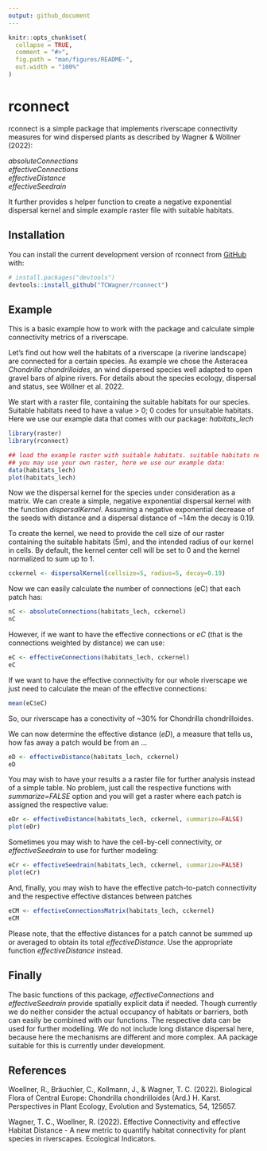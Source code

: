 ```yaml
---
output: github_document
---
```


<!-- README.md is generated from README.Rmd. Please edit that file -->

```r
knitr::opts_chunk$set(
  collapse = TRUE,
  comment = "#>",
  fig.path = "man/figures/README-",
  out.width = "100%"
)
```

# rconnect

<!-- badges: start -->
<!-- badges: end -->

rconnect is a simple package that implements riverscape connectivity measures for wind dispersed plants as 
described by Wagner & Wöllner (2022):

*absoluteConnections*  
*effectiveConnections*  
*effectiveDistance*  
*effectiveSeedrain*  

It further provides s helper function to create a negative exponential dispersal kernel and simple example raster file with suitable habitats.

## Installation

You can install the current development version of rconnect from [GitHub](https://github.com/) with:

``` r
# install.packages("devtools")
devtools::install_github("TCWagner/rconnect")
```

## Example

This is a basic example how to work with the package and calculate simple connectivity metrics of a riverscape.

Let's find out how well the habitats of a riverscape (a riverine landscape) are connected for a certain species. As example we chose the Asteracea *Chondrilla chondrilloides*,
an wind dispersed species well adapted to open gravel bars of alpine rivers. For details about the species ecology, dispersal and status, see Wöllner et al. 2022.

We start with a raster file, containing the suitable habitats for our species. Suitable habitats need to have a value > 0; 0 codes for unsuitable habitats. Here we use our example data that comes with our package: *habitats_lech*

```r
library(raster)
library(rconnect)

## load the example raster with suitable habitats. suitable habitats need to be coded with values > 0
## you may use your own raster, here we use our example data:
data(habitats_lech)
plot(habitats_lech)
```

Now we the dispersal kernel for the species under consideration as a matrix. We can create a simple, negative exponential dispersal kernel with the function *dispersalKernel*. 
Assuming a negative exponential decrease of the seeds with distance and a dispersal distance of ~14m the decay is 0.19. 

To create the kernel, we need to provide the cell size of our raster containing the suitable habitats (5m), and the intended radius of our kernel in cells. By default, the kernel center cell will be set to 0 and the kernel normalized to sum up to 1.

```r

cckernel <- dispersalKernel(cellsize=5, radius=5, decay=0.19)

```

Now we can easily calculate the number of connections (eC) that each patch has:

```r

nC <- absoluteConnections(habitats_lech, cckernel)
nC

```

However, if we want to have the effective connections or *eC* (that is the connections weighted by distance) we can use:

```r

eC <- effectiveConnections(habitats_lech, cckernel)
eC

```


If we want to have the effective connectivity for our whole riverscape we just need to calculate the mean of the effective connections:

```r

mean(eC$eC)

```
So, our riverscape has a conectivity of ~30% for Chondrilla chondrilloides.

We can now determine the effective distance (*eD*), a measure that tells us, how fas away a patch would be from an ... 

```r

eD <- effectiveDistance(habitats_lech, cckernel)
eD
```

You may wish to have your results a a raster file for further analysis instead of a simple table. No problem, just call the respective functions with *summarize=FALSE* option and you will get a raster where each patch is assigned the respective value:

```r

eDr <- effectiveDistance(habitats_lech, cckernel, summarize=FALSE)
plot(eDr)
```

Sometimes you may wish to have the cell-by-cell connectivity, or *effectiveSeedrain* to use for further modeling:

```r

eCr <- effectiveSeedrain(habitats_lech, cckernel, summarize=FALSE)
plot(eCr)
```

And, finally, you may wish to have the effective patch-to-patch connectivity and the respective effective distances between patches

```r

eCM <- effectiveConnectionsMatrix(habitats_lech, cckernel)
eCM
```

Please note, that the effective distances for a patch cannot be summed up or averaged to obtain its total *effectiveDistance*. Use the appropriate function *effectiveDistance* instead. 

## Finally


The basic functions of this package, *effectiveConnections* and *effectiveSeedrain*  provide spatially explicit data if needed. Though currently we do neither consider the actual occupancy of habitats or barriers, both can easily be combined with our functions. The respective data can be used for further modelling. We do not include long distance dispersal here, because here the mechanisms are different and more complex. AA package suitable for this is currently under development.

## References

Woellner, R., Bräuchler, C., Kollmann, J., & Wagner, T. C. (2022). Biological Flora of Central Europe: Chondrilla chondrilloides (Ard.) H. Karst. Perspectives in Plant Ecology, Evolution and Systematics, 54, 125657.

Wagner, T. C., Woellner, R. (2022). Effective Connectivity and effective Habitat Distance - A new metric to quantify habitat connectivity for plant species in riverscapes. Ecological Indicators.


